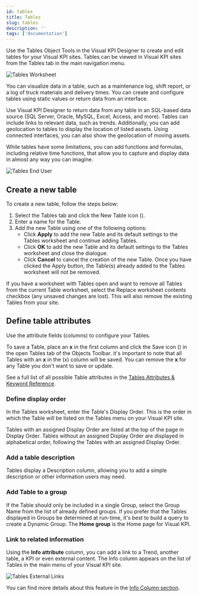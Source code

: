 ```yaml
---
id: tables
title: Tables
slug: tables
description: ''
tags: ['documentation']
---
```



Use the Tables Object Tools in the Visual KPI Designer to create and edit tables for your Visual KPI sites. Tables can be viewed in Visual KPI sites from the Tables tab in the main navigation menu.

<Image
  src="media/designer/authoring/tables/tables-worksheet.png"
  alt="Tables Worksheet"
/>

You can visualize data in a table, such as a maintenance log, shift report, or a log of truck materials and delivery times. You can create and configure tables using static values or return data from an interface.

Use Visual KPI Designer to return data from any table in an SQL-based data source (SQL Server, Oracle, MySQL, Excel, Access, and more). Tables can include links to relevant data, such as trends. Additionally, you can add geolocation to tables to display the location of listed assets. Using connected interfaces, you can also show the geolocation of moving assets.

While tables have some limitations, you can add functions and formulas, including relative time functions, that allow you to capture and display data in almost any way you can imagine.

<Image
  src="media/designer/authoring/tables/tables-enduser.png"
  alt="Tables End User"
/>

## Create a new table

To create a new table, follow the steps below:

1. Select the Tables tab and click the New Table icon (<PngFont name='new28' />).
2. Enter a name for the Table.
3. Add the new Table using one of the following options:
    - Click **Apply** to add the new Table and its default settings to the Tables worksheet and continue adding Tables.
    - Click **OK** to add the new Table and its default settings to the Tables worksheet and close the dialogue.
    - Click **Cancel** to cancel the creation of the new Table. Once you have clicked the Apply button, the Table(s) already added to the Tables worksheet will not be removed.

<Callout title="Working with Tables">
If you have a worksheet with Tables open and want to remove all Tables from the current Table worksheet, select the Replace worksheet contents checkbox (any unsaved changes are lost). This will also remove the existing Tables from your site.
</Callout>

## Define table attributes

Use the attribute fields (columns) to configure your Tables.

To save a Table, place an **x** in the first column and click the Save icon (<PngFont name='save28' />) in the open Tables tab of the Objects Toolbar. it's important to note that all Tables with an **x** in the (x) column will be saved. You can remove the **x** for any Table you don't want to save or update.

See a full list of all possible Table attributes in the [Tables Attributes & Keyword Reference](/docs/reference/visual-kpi-designer/attributes-and-keywords/tables).

### Define display order

In the Tables worksheet, enter the Table's Display Order. This is the order in which the Table will be listed on the Tables menu on your Visual KPI site.

Tables with an assigned Display Order are listed at the top of the page in Display Order. Tables without an assigned Display Order are displayed in alphabetical order, following the Tables with an assigned Display Order.

### Add a table description

Tables display a Description column, allowing you to add a simple description or other information users may need.

### Add Table to a group

If the Table should only be included in a single Group, select the Group Name from the list of already defined groups. If you prefer that the Tables displayed in Groups be determined at run-time, it's best to build a query to create a Dynamic Group. The **Home group** is the Home page for Visual KPI.

### Link to related information

Using the **Info attribute** column, you can add a link to a Trend, another table, a KPI or even external content. The Info column appears on the list of Tables in the main menu of your Visual KPI site.

<Image
  src="media/designer/authoring/tables/tables-link.png"
  alt="Tables External Links"
/>

You can find more details about this feature in the [Info Column section](/docs/visual-kpi-designer/authoring/overview#info-column).